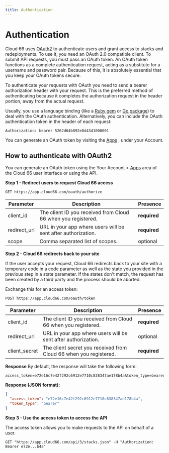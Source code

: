 ```yaml
---
title: Authentication
---
```


# Authentication

Cloud 66 uses [OAuth2](https://oauth.net/2/) to authenticate users and grant access to stacks and redeployments. To use it, you need an OAuth 2.0 compatible client. To submit API requests, you must pass an OAuth token. An OAuth token functions as a complete authentication request, acting as a substitute for a username and password pair. Because of this, it is absolutely essential that you keep your OAuth tokens secure.

To authenticate your requests with OAuth you need to send a bearer authorization header with your request. This is the preferred method of authenticating because it completes the authorization request in the header portion, away from the actual request.

Usually, you use a language binding (like a [Ruby gem](https://rubygems.org/) or [Go package](https://golang.org/pkg/)) to deal with the OAuth authentication. Alternatively, you can include the OAuth authentication token in the header of each request:

`Authorization: bearer 5262d64b892e8d4341000001`

You can generate an OAuth token by visiting the [Apps](https://app.cloud66.com/oauth/authorized_applications) , under your Account.

## How to authenticate with OAuth2

You can generate an OAuth token using the Your Account > [Apps](https://app.cloud66.com/oauth/authorized_applications) area of the Cloud 66 user interface or using the API.

**Step 1 - Redirect users to request Cloud 66 access**

`GET https://app.cloud66.com/oauth/authorize`

| Parameter    | Description                                                   | Presence     |
|--------------|---------------------------------------------------------------|--------------|
| client_id    | The client ID you received from Cloud 66 when you registered. | **required** |
| redirect_url | URL in your app where users will be sent after authorization. | **required** |
| scope        | Comma separated list of scopes.                               | optional     |

**Step 2 - Cloud 66 redirects back to your site**

If the user accepts your request, Cloud 66 redirects back to your site with a temporary code in a code parameter as well as the state you provided in the previous step in a state parameter. If the states don't match, the request has been created by a third party and the process should be aborted.

Exchange this for an access token:

`POST https://app.cloud66.com/oauth/token`

| Parameter     | Description                                                       | Presence     |
|---------------|-------------------------------------------------------------------|--------------|
| client_id     | The client ID you received from Cloud 66 when you registered.     | **required** |
| redirect_url  | URL in your app where users will be sent after authorization.     | optional     |
| client_secret | The client secret you received from Cloud 66 when you registered. | **required** |

**Response**
By default, the response will take the following form:

```
access_token=e72e16c7e42f292c6912e7710c838347ae178b4a&token_type=bearer
```

**Response (JSON format):**
```json
{
  "access_token": "e72e16c7e42f292c6912e7710c838347ae178b4a",
  "token_type": "bearer"
}
```

**Step 3 - Use the access token to access the API**

The access token allows you to make requests to the API on behalf of a user.

`GET "https://app.cloud66.com/api/3/stacks.json" -H "Authorization: Bearer e72e...b4a"`